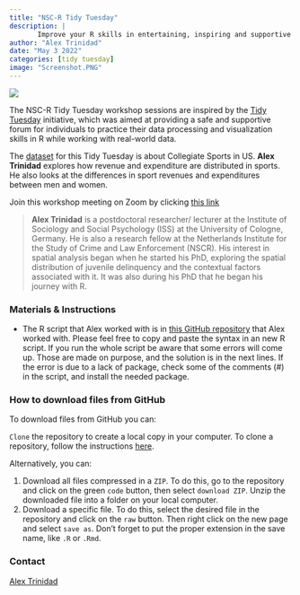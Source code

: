 ```yaml
---
title: "NSC-R Tidy Tuesday"
description: |
       Improve your R skills in entertaining, inspiring and supportive sessions moderated by your own colleagues.
author: "Alex Trinidad"
date: "May 3 2022"
categories: [tidy tuesday]
image: "Screenshot.PNG"
---
```


![](Screenshot.PNG)

The NSC-R Tidy Tuesday workshop sessions are inspired by the [Tidy Tuesday](https://www.tidytuesday.com/) initiative, which was aimed at providing a safe and supportive forum for individuals to practice their data processing and visualization skills in R while working with real-world data.

The [dataset](https://github.com/rfordatascience/tidytuesday/blob/master/data/2022/2022-03-29/readme.md) for this Tidy Tuesday is about Collegiate Sports in US. **Alex Trinidad** explores how revenue and expenditure are distributed in sports. He also looks at the differences in sport revenues and expenditures between men and women.

Join this workshop meeting on Zoom by clicking [this link](https://us02web.zoom.us/j/86710142987?pwd=L2o3dDdnZk5OSlJUOFlyNktMMDlpUT09)

> **Alex Trinidad** is a postdoctoral researcher/ lecturer at the Institute of Sociology and Social Psychology (ISS) at the University of Cologne, Germany. He is also a research fellow at the Netherlands Institute for the Study of Crime and Law Enforcement (NSCR). His interest in spatial analysis began when he started his PhD, exploring the spatial distribution of juvenile delinquency and the contextual factors associated with it. It was also during his PhD that he began his journey with R.

### Materials & Instructions

-   The R script that Alex worked with is in [this GitHub repository](https://github.com/alexandertrinidad/tidy_tuesday/blob/main/tt_nscr_03_05.R) that Alex worked with. Please feel free to copy and paste the syntax in an new R script. If you run the whole script be aware that some errors will come up. Those are made on purpose, and the solution is in the next lines. If the error is due to a lack of package, check some of the comments (#) in the script, and install the needed package.

### How to download files from GitHub

To download files from GitHub you can:

`Clone` the repository to create a local copy in your computer. To clone a repository, follow the instructions [here](https://docs.github.com/en/repositories/creating-and-managing-repositories/cloning-a-repository).

Alternatively, you can:

1.  Download all files compressed in a `ZIP`. To do this, go to the repository and click on the green `code` button, then select `download ZIP`. Unzip the downloaded file into a folder on your local computer.
2.  Download a specific file. To do this, select the desired file in the repository and click on the `raw` button. Then right click on the new page and select `save as`. Don't forget to put the proper extension in the save name, like `.R` or `.Rmd`.

### Contact
[Alex Trinidad](https://www.alexandertrinidad.com/)
